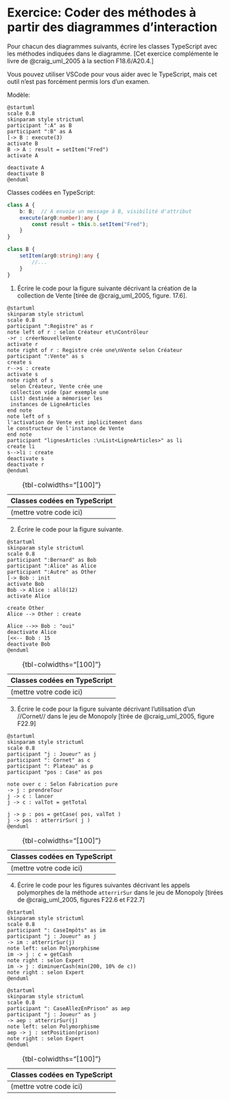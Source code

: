 # Exercice: Coder des méthodes à partir des diagrammes d’interaction

Pour chacun des diagrammes suivants, écrire les classes TypeScript avec les méthodes indiquées dans le diagramme. 
[Cet exercice complémente le livre de @craig_uml_2005 à la section F18.6/A20.4.]

::: {.callout-tip}
Vous pouvez utiliser VSCode pour vous aider avec le TypeScript, mais cet outil n'est pas forcément permis lors d'un examen.
:::

Modèle:

```.plantuml
@startuml
scale 0.8
skinparam style strictuml
participant ":A" as B
participant ":B" as A
[-> B : execute(3)
activate B
B -> A : result = setItem("Fred")
activate A

deactivate A
deactivate B
@enduml
```

Classes codées en TypeScript:

```typescript
class A {
    b: B;  // A envoie un message à B, visibilité d'attribut
    execute(arg0:number):any {
        const result = this.b.setItem("Fred");
    }
}

class B {
    setItem(arg0:string):any {
        //...
    }
}

```

\newpage

(@) Écrire le code pour la figure suivante décrivant la création de la collection de Vente [tirée de @craig_uml_2005, figure. 17.6].

```.plantuml
@startuml
skinparam style strictuml
scale 0.8
participant ":Registre" as r
note left of r : selon Créateur et\nContrôleur
->r : créerNouvelleVente
activate r
note right of r : Registre crée une\nVente selon Créateur
participant ":Vente" as s
create s
r-->s : create
activate s
note right of s
 selon Créateur, Vente crée une 
 collection vide (par exemple une
 List) destinée a mémoriser les
 instances de LigneArticles
end note
note left of s
l'activation de Vente est implicitement dans 
le constructeur de l'instance de Vente
end note
participant "lignesArticles :\nList<LigneArticles>" as li
create li
s-->li : create
deactivate s
deactivate r
@enduml

```
 
| Classes codées en TypeScript |
|------------------------------|
| (mettre votre code ici)      |

: {tbl-colwidths="[100]"}

(@) Écrire le code pour la figure suivante.

```.plantuml
@startuml
skinparam style strictuml
scale 0.8
participant ":Bernard" as Bob
participant ":Alice" as Alice
participant ":Autre" as Other
[-> Bob : init
activate Bob
Bob -> Alice : allô(12)
activate Alice

create Other
Alice --> Other : create

Alice -->> Bob : "oui"
deactivate Alice
[<<-- Bob : 15
deactivate Bob
@enduml
```

| Classes codées en TypeScript |
|------------------------------|
| (mettre votre code ici)      |

: {tbl-colwidths="[100]"}

(@) Écrire le code pour la figure suivante décrivant l'utilisation d'un //Cornet// dans le jeu de Monopoly [tirée de @craig_uml_2005, figure F22.9]
```.plantuml
@startuml
skinparam style strictuml
scale 0.8
participant "j : Joueur" as j
participant ": Cornet" as c
participant ": Plateau" as p
participant "pos : Case" as pos

note over c : Selon Fabrication pure
-> j : prendreTour
j -> c : lancer
j -> c : valTot = getTotal

j -> p : pos = getCase( pos, valTot )
j -> pos : atterrirSur( j )
@enduml
```

| Classes codées en TypeScript |
|------------------------------|
| (mettre votre code ici)      |


: {tbl-colwidths="[100]"}

(@) Écrire le code pour les figures suivantes décrivant les appels polymorphes de la méthode `atterrirSur` dans le jeu de Monopoly [tirées de @craig_uml_2005, figures F22.6 et F22.7]

```.plantuml
@startuml
skinparam style strictuml
scale 0.8
participant ": CaseImpôts" as im
participant "j : Joueur" as j
-> im : atterrirSur(j)
note left: selon Polymorphisme
im -> j : c = getCash
note right : selon Expert
im -> j : diminuerCash(min(200, 10% de c))
note right : selon Expert
@enduml
```

```.plantuml
@startuml
skinparam style strictuml
scale 0.8
participant ": CaseAllezEnPrison" as aep
participant "j : Joueur" as j
-> aep : atterrirSur(j)
note left: selon Polymorphisme
aep -> j : setPosition(prison)
note right : selon Expert
@enduml
```

| Classes codées en TypeScript |
|------------------------------|
| (mettre votre code ici)      |

: {tbl-colwidths="[100]"}
